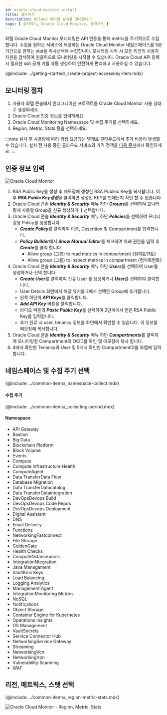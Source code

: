 ```yaml
---
id: oracle-cloud-monitor-install
title: 설치하기
description: NCloud 아이템 설치를 안내합니다.
tags: [ 설치하기, Oracle Cloud Monitor, 클라우드 ]
---
```


와탭 Oracle Cloud Monitor 모니터링은 API 연동을 통해 metric을 주기적으로 수집합니다. 수집을 원하는 서비스에 해당하는 Oracle Cloud Monitor 네임스페이스를 5분 기간으로 원하는 stat을 취사선택해 수집합니다.  모니터링 시작 시 모든 리전의 사용자 자원을 검색하여 원클릭으로 모니터링을 시작할 수 있습니다. Oracle Cloud API 등록 시 필요한 ssh 공개 키를 자동 생성하여 안전하게 편리하고 사용하실 수 있습니다. 
 
{@include: ../getting-started/_create-project-accesskey-item.mdx} 

## 모니터링 절차

1. 사용자 와탭 콘솔에서 인티그레이션 프로젝트를 Oracle Cloud Monitor 사용 상태로 생성하세요.
1. Oracle Cloud 인증 정보를 입력하세요.
1. Oracle Cloud Monitoring Namespace 및 수집 주기를 선택하세요.
1. Region, Metric, Stats 등을 선택하세요.

:::note
설치 후 사용량에 따라 와탭 요금과는 별개로 클라우드에서 추가 비용이 발생할 수 있습니다. 설치 전 사용 중인 클라우드 서비스의 가격 정책을 [다음 문서](https://www.oracle.com/kr/cloud/price-list/)에서 확인하세요.
:::

## 인증 정보 입력

![Oracle Cloud Monitor](https://img.whatap.io/media/images/whatap_oci_auth_dialog.png)

1. RSA Public Key를 생성 후 메모장에 생성한 RSA Publkic Key를 복사합니다. 이후 ***RSA Public Key생성***을 클릭하면 생성된 KEY를 언제든지 확인 할 수 있습니다.
1. Oracle Cloud 콘솔 ***Identity & Security*** 메뉴 하단 ***Groups***를 선택하여 모니터링에 사용할 Group을 신규 생성하거나 선택합니다.
1. Oracle Cloud 콘솔 ***Identity & Security*** 메뉴 하단 ***Policies***를 선택하여 모니터링용 Policy를 생성합니다.
    * ***Create Policy***를 클릭하여 이름, Descrition 및 Compartment를 입력합니다.
    * ***Policy Builder***에서 ***Show Manual Editor***를 체크하여 아래 권한을 입력 후 ***Create***를 클릭 합니다.
        * Allow group {그룹} to read metrics in compartment {컴파트먼트}
        * Allow group {그룹} to inspect metrics in compartment {컴파트먼트}
1. Oracle Cloud 콘솔 ***Identity & Security*** 메뉴 하단 ***Users***를 선택하여 User를 생성하거나 선택 합니다.
    * ***Create User***를 클릭하여 신규 User 를 생성하거나 ***User***를 선택하여 클릭합니다.
    * User Details 화면에서 해당 유저를 2에서 선택한 Group에 추가합니다.
    * 왼쪽 하단의 ***API Keys***를 클릭합니다.
    * ***Add API Key*** 버튼을 클릭합니다.
    * 라디오 버튼의 ***Paste Public Key***를 선택하여 2단계에서 받은 RSA Public Key를 입력합니다.
    * 추가 완료 시 user, tenancy 정보를 화면에서 확인할 수 있습니다. 이 정보를 메모장에 복사합니다.
1. Oracle Cloud 콘솔 ***Identity & Security*** 메뉴 하단 ***Compartments***를 클릭하여 모니터링할 Compartment의 OCID를 확인 및 메모장에 복사 합니다.
1. 4에서 확인한 Tenancy와 User 및 5에서 확인한 CompartmentID를 와탭에 입력합니다.

## 네임스페이스 및 수집 주기 선택

{@include: ../common-items/_namespace-collect.mdx}

#### 수집 주기

{@include: ../common-items/_collecting-period.mdx}

#### Namespace

* API Gateway
* Bastion
* Big Data
* Blockchain Platform
* Block Volume
* Events
* Compute
* Compute Infrastructure Health
* ComputeAgent
* Data TransferData Flow
* Database Migration
* Data TransferDatacatalog
* Data TransferDataintegration
* DevOpsDevops Build
* DevOpsDevops Code Repos
* DevOpsDevops Deployment
* Digital Assistant
* DNS
* Email Delivery
* Functions
* NetworkingFastconnect
* File Storage
* GoldenGate
* Health Checks
* ComputeNstancepools
* IntegrationNtegration
* Java Management
* VaultKms Keys
* Load Balancing
* Logging Analytics
* Management Agent
* IntegrationMonitoring Metrics
* NoSQL
* Notifications
* Object Storage
* Container Engine for Kubernetes
* Operations Insights
* OS Management
* VaultSecrets
* Service Connector Hub
* NetworkingService Gateway
* Streaming
* NetworkingVcn
* NetworkingVpn
* Vulnerability Scanning
* WAF

## 리전, 메트릭스, 스탯 선택

{@include: ../common-items/_region-metric-stats.mdx}

![Oracle Cloud Monitor - Region, Metric, Stats](https://img.whatap.io/media/images/oci_region.png)